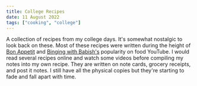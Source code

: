 ```yaml
---
title: College Recipes
date: 11 August 2022
tags: ["cooking", "college"]
---
```



A collection of recipes from my college days.
It's somewhat nostalgic to look back on these.
Most of these recipes were written during the height of
[Bon Appetit](https://www.youtube.com/channel/UCbpMy0Fg74eXXkvxJrtEn3w) and
[Binging with Babish's](https://www.youtube.com/c/bingingwithbabish) popularity on food YouTube.
I would read several recipes online and watch some videos before compiling my notes into my own recipe.
They are written on note cards, grocery receipts, and post it notes.
I still have all the physical copies but they're starting to fade and fall apart with time.

<Recipes />
